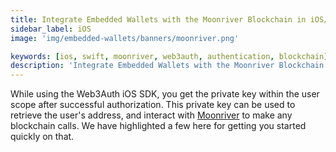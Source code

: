 ```yaml
---
title: Integrate Embedded Wallets with the Moonriver Blockchain in iOS/Swift Applications
sidebar_label: iOS
image: 'img/embedded-wallets/banners/moonriver.png'

keywords: [ios, swift, moonriver, web3auth, authentication, blockchain]
description: 'Integrate Embedded Wallets with the Moonriver Blockchain in iOS/Swift Applications | Embedded Wallets'
---
```



<SEO
  title="Integrate Embedded Wallets with the Moonriver Blockchain in iOS/Swift Applications"
  description="Integrate Embedded Wallets with the Moonriver Blockchain in iOS/Swift Applications | Embedded Wallets"
  image="https://docs.metamask.io/img/embedded-wallets/banners/moonriver.png"
  slug="/embedded-wallets/connect-blockchain/evm/moonriver/ios"
/>

While using the Web3Auth iOS SDK, you get the private key within the user scope after successful authorization. This private key can be used to retrieve the user's address, and interact with [Moonriver](https://moonbeam.network/networks/moonriver/) to make any blockchain calls. We have highlighted a few here for getting you started quickly on that.

<EVMInteraction />
